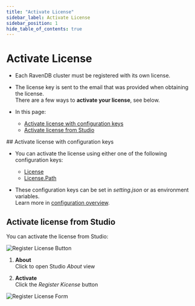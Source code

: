 ```yaml
---
title: "Activate License"
sidebar_label: Activate License
sidebar_position: 1
hide_table_of_contents: true
---
```



# Activate License 
<Admonition type="note" title="Note">

* Each RavenDB cluster must be registered with its own license.  

* The license key is sent to the email that was provided when obtaining the license.  
  There are a few ways to **activate your license**, see below.  

* In this page:

  * [Activate license with configuration keys](../../start/licensing/activate-license.mdx#activate-license-with-configuration-keys)
  * [Activate license from Studio](../../start/licensing/activate-license.mdx#activate-license-from-studio)

</Admonition>
## Activate license with configuration keys

* You can activate the license using either one of the following configuration keys:  
  * [License](../../server/configuration/license-configuration.mdx#license)  
  * [License.Path](../../server/configuration/license-configuration.mdx#licensepath)  

* These configuration keys can be set in _setting.json_ or as environment variables.  
  Learn more in [configuration overview](../../server/configuration/configuration-options.mdx).



## Activate license from Studio

You can activate the license from Studio:  

![Register License Button](./assets/register-license-button.png)

1. **About**  
   Click to open Studio _About_ view
   
2. **Activate**  
   Click the _Register Kicense_ button

![Register License Form](./assets/register-license-form.png)



